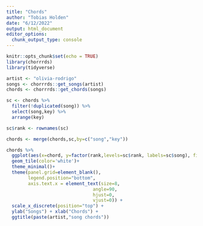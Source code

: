 ```yaml
---
title: "Chords"
author: "Tobias Holden"
date: "6/12/2022"
output: html_document
editor_options: 
  chunk_output_type: console
---
```


```r
knitr::opts_chunk$set(echo = TRUE)
library(chorrrds)
library(tidyverse)
```


```r
artist <- "olivia-rodrigo"
songs <- chorrrds::get_songs(artist)
chords <- chorrrds::get_chords(songs)

sc <- chords %>% 
  filter(!duplicated(song)) %>%
  select(song,key) %>%
  arrange(key)

sc$rank <- rownames(sc)

chords <- merge(chords,sc,by=c("song","key"))

chords %>% 
  ggplot(aes(x=chord, y=factor(rank,levels=sc$rank, labels=sc$song), fill=key)) +
  geom_tile(color='white')+
  theme_minimal()+
  theme(panel.grid=element_blank(),
        legend.position="bottom",
        axis.text.x = element_text(size=8,
                                angle=90,
                                hjust=0,
                                vjust=0)) +
  scale_x_discrete(position="top") +
  ylab("Songs") + xlab("Chords") +
  ggtitle(paste(artist,"song chords"))

```

